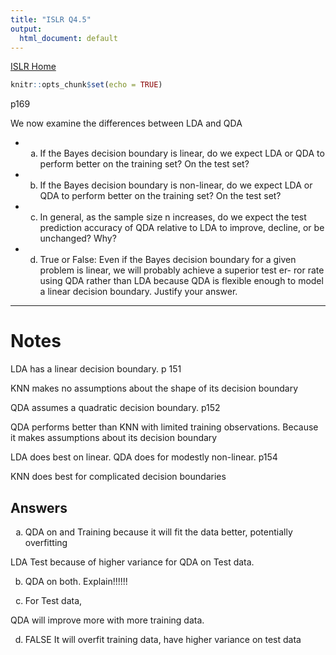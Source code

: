 ```yaml
---
title: "ISLR Q4.5"
output:
  html_document: default
---
```

[ISLR Home](../index.html)

```r
knitr::opts_chunk$set(echo = TRUE)
```
p169

We now examine the differences between LDA and QDA

- (a) If the Bayes decision boundary is linear, do we expect LDA or QDA to perform better on the training set? On the test set?
- (b) If the Bayes decision boundary is non-linear, do we expect LDA or QDA to perform better on the training set? On the test set?
- (c) In general, as the sample size n increases, do we expect the test prediction accuracy of QDA relative to LDA to improve, decline, or be unchanged? Why?
- (d) True or False: Even if the Bayes decision boundary for a given problem is linear, we will probably achieve a superior test er- ror rate using QDA rather than LDA because QDA is flexible enough to model a linear decision boundary. Justify your answer.

***

# Notes

LDA has a linear decision boundary. p 151

KNN makes no assumptions about the shape of its decision boundary

QDA assumes a quadratic decision boundary. p152

QDA performs better than KNN with limited training observations.
Because it makes assumptions about its decision boundary

LDA does best on linear. QDA does for modestly non-linear. p154

KNN does best for complicated decision boundaries

## Answers

a) QDA on and Training because it will fit the data better, potentially overfitting

LDA Test because of higher variance for QDA on Test data.

b) QDA on both. Explain!!!!!!

c) For Test data,

QDA will improve more with more training data.

d) FALSE It will overfit training data, have higher variance on test data

